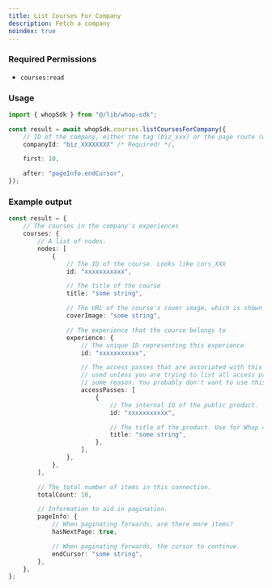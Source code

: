 ```yaml
---
title: List Courses For Company
description: Fetch a company
noindex: true
---
```



### Required Permissions
 - `courses:read`

### Usage

```typescript
import { whopSdk } from "@/lib/whop-sdk";

const result = await whopSdk.courses.listCoursesForCompany({
	// ID of the company, either the tag (biz_xxx) or the page route (whop-dev)
	companyId: "biz_XXXXXXXX" /* Required! */,

	first: 10,

	after: "pageInfo.endCursor",
});

```

### Example output

```typescript
const result = {
	// The courses in the company's experiences
	courses: {
		// A list of nodes.
		nodes: [
			{
				// The ID of the course. Looks like cors_XXX
				id: "xxxxxxxxxxx",

				// The title of the course
				title: "some string",

				// The URL of the course's cover image, which is shown in course preview cards
				coverImage: "some string",

				// The experience that the course belongs to
				experience: {
					// The unique ID representing this experience
					id: "xxxxxxxxxxx",

					// The access passes that are associated with this experience. This should not be
					// used unless you are trying to list all access passes the experience has, for
					// some reason. You probably don't want to use this though and should be using accessPass.
					accessPasses: [
						{
							// The internal ID of the public product.
							id: "xxxxxxxxxxx",

							// The title of the product. Use for Whop 4.0.
							title: "some string",
						},
					],
				},
			},
		],

		// The total number of items in this connection.
		totalCount: 10,

		// Information to aid in pagination.
		pageInfo: {
			// When paginating forwards, are there more items?
			hasNextPage: true,

			// When paginating forwards, the cursor to continue.
			endCursor: "some string",
		},
	},
};

```
